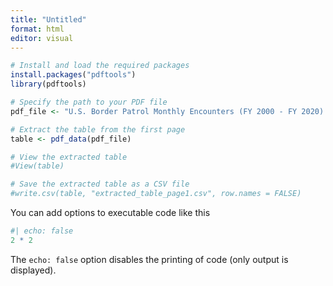 ```yaml
---
title: "Untitled"
format: html
editor: visual
---
```



```r
# Install and load the required packages
install.packages("pdftools")
library(pdftools)

# Specify the path to your PDF file
pdf_file <- "U.S. Border Patrol Monthly Encounters (FY 2000 - FY 2020) (508).pdf"

# Extract the table from the first page
table <- pdf_data(pdf_file)

# View the extracted table
#View(table)

# Save the extracted table as a CSV file
#write.csv(table, "extracted_table_page1.csv", row.names = FALSE)
```

You can add options to executable code like this

```r
#| echo: false
2 * 2
```

The `echo: false` option disables the printing of code (only output is displayed).
